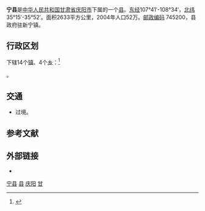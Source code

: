{{Infobox China County
|county  = 宁县
|Photo =
|Photoname=
|officerTitle=
|officer=
|officerTitle2=
|officer2=
|map =
|map size =
|Pinyin   = 
|Belong = [[甘肃省|甘肃省]][[庆阳市|庆阳市]]
|Types= [[县|县]]
|admincode =
|founded =
|seat =新宁镇
|division=
|town=
|township=
|subdistrict=
|area = 2633
|area land =
|area water =
|census yr = 2004年
|pop =52万
|density =
|postcode =745200
|areacode=
|carlicense=
|web = http://www.ningxian.gov.cn/
}}
'''宁县'''是[[中华人民共和国|中华人民共和国]][[甘肃省|甘肃省]][[庆阳市|庆阳市]]下属的一个[[县|县]]。[[东经|东经]]107°41′-108°34′，[[北纬|北纬]]35°15′-35°52′。面积2633平方公里，2004年人口52万。[[邮政编码|邮政编码]] 745200，县政府驻新宁镇。

== 行政区划 ==
{{PAGENAMEBASE}}下辖14个[[镇|镇]]、4个[[乡_(中华人民共和国)|乡]]：<ref>{{PRC admin/ref sgc|62/10/26/000/000}}</ref>

{{PRC admin/children|62/10/26/000/000}}。

== 交通 ==
* {{中国国道名|211}}过境。

== 参考文献 ==
{{reflist}}

== 外部链接 ==
* {{Official website|http://www.ningxian.gov.cn/|name=宁县人民政府}}

{{gansu-stub}}
{{宁县行政区划}}
{{庆阳市行政区划}}
{{甘肃行政区划}}
{{国家级贫困县|前}}

[[Category:宁县|]]
[[Category:庆阳区县|县]]
[[Category:甘肃省县份|庆阳]]
[[Category:原国家级贫困县|甘]]